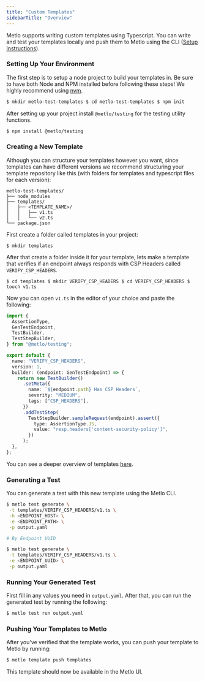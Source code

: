 ```yaml
---
title: "Custom Templates"
sidebarTitle: "Overview"
---
```


Metlo supports writing custom templates using Typescript. You can write and test
your templates locally and push them to Metlo using the CLI
([Setup Instructions](/installing-metlos-cli)).

### Setting Up Your Environment

The first step is to setup a node project to build your templates in. Be sure to
have both Node and NPM installed before following these steps! We highly
recommend using [nvm](https://github.com/nvm-sh/nvm).

```bash Bash
$ mkdir metlo-test-templates $ cd metlo-test-templates $ npm init
```

After setting up your project install `@metlo/testing` for the testing utility
functions.

```bash Bash
$ npm install @metlo/testing
```

### Creating a New Template

Although you can structure your templates however you want, since templates can
have different versions we recommend structuring your template repository like
this (with folders for templates and typescript files for each version):

```
metlo-test-templates/
├── node_modules
├── templates/
│   ├── <TEMPLATE_NAME>/
│   │   ├── v1.ts
│   │   └── v2.ts
└── package.json
```

First create a folder called templates in your project:

```
$ mkdir templates
```

After that create a folder inside it for your template, lets make a template
that verifies if an endpoint always responds with CSP Headers called
`VERIFY_CSP_HEADERS`.

```
$ cd templates $ mkdir VERIFY_CSP_HEADERS $ cd VERIFY_CSP_HEADERS $ touch v1.ts
```

Now you can open `v1.ts` in the editor of your choice and paste the following:

```ts TypeScript
import {
  AssertionType,
  GenTestEndpoint,
  TestBuilder,
  TestStepBuilder,
} from "@metlo/testing";

export default {
  name: "VERIFY_CSP_HEADERS",
  version: 1,
  builder: (endpoint: GenTestEndpoint) => {
    return new TestBuilder()
      .setMeta({
        name: `${endpoint.path} Has CSP Headers`,
        severity: "MEDIUM",
        tags: ["CSP_HEADERS"],
      })
      .addTestStep(
        TestStepBuilder.sampleRequest(endpoint).assert({
          type: AssertionType.JS,
          value: "resp.headers['content-security-policy']",
        })
      );
  },
};
```

You can see a deeper overview of templates [here](/typescript-templates).

### Generating a Test

You can generate a test with this new template using the Metlo CLI.

```bash Bash
$ metlo test generate \
 -t templates/VERIFY_CSP_HEADERS/v1.ts \
 -h <ENDPOINT_HOST> \
 -e <ENDPOINT_PATH> \
 -p output.yaml

# By Endpoint UUID

$ metlo test generate \
 -t templates/VERIFY_CSP_HEADERS/v1.ts \
 -e <ENDPOINT_UUID> \
 -p output.yaml
```

### Running Your Generated Test

First fill in any values you need in `output.yaml`. After that, you can run the
generated test by running the following:

```bash Bash
$ metlo test run output.yaml
```

### Pushing Your Templates to Metlo

After you've verified that the template works, you can push your template to
Metlo by running:

```bash Bash
$ metlo template push templates
```

This template should now be available in the Metlo UI.
